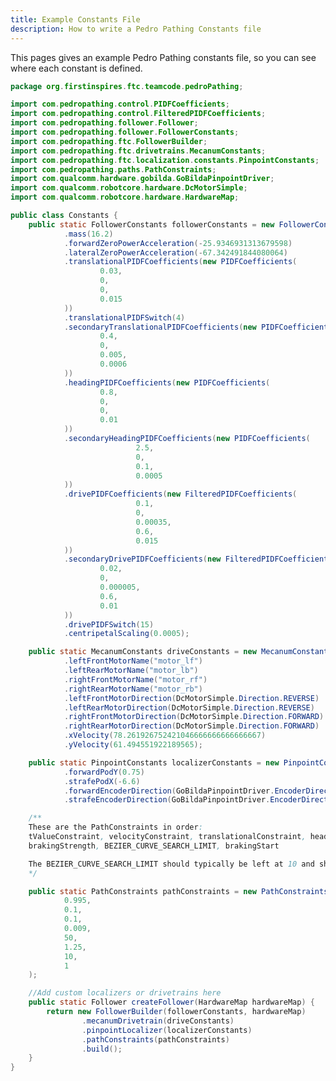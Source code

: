 ```yaml
---
title: Example Constants File
description: How to write a Pedro Pathing Constants file
---
```


This pages gives an example Pedro Pathing constants file, so you can see where each constant is defined.

```java title="Constants"
package org.firstinspires.ftc.teamcode.pedroPathing;

import com.pedropathing.control.PIDFCoefficients;
import com.pedropathing.control.FilteredPIDFCoefficients;
import com.pedropathing.follower.Follower;
import com.pedropathing.follower.FollowerConstants;
import com.pedropathing.ftc.FollowerBuilder;
import com.pedropathing.ftc.drivetrains.MecanumConstants;
import com.pedropathing.ftc.localization.constants.PinpointConstants;
import com.pedropathing.paths.PathConstraints;
import com.qualcomm.hardware.gobilda.GoBildaPinpointDriver;
import com.qualcomm.robotcore.hardware.DcMotorSimple;
import com.qualcomm.robotcore.hardware.HardwareMap;

public class Constants {
    public static FollowerConstants followerConstants = new FollowerConstants()
            .mass(16.2)
            .forwardZeroPowerAcceleration(-25.9346931313679598)
            .lateralZeroPowerAcceleration(-67.342491844080064)
            .translationalPIDFCoefficients(new PIDFCoefficients(
                    0.03,
                    0,
                    0,
                    0.015
            ))
            .translationalPIDFSwitch(4)
            .secondaryTranslationalPIDFCoefficients(new PIDFCoefficients(
                    0.4,
                    0,
                    0.005,
                    0.0006
            ))
            .headingPIDFCoefficients(new PIDFCoefficients(
                    0.8,
                    0,
                    0,
                    0.01
            ))
            .secondaryHeadingPIDFCoefficients(new PIDFCoefficients(
                            2.5,
                            0,
                            0.1,
                            0.0005
            ))
            .drivePIDFCoefficients(new FilteredPIDFCoefficients(
                            0.1,
                            0,
                            0.00035,
                            0.6,
                            0.015
            ))
            .secondaryDrivePIDFCoefficients(new FilteredPIDFCoefficients(
                    0.02,
                    0,
                    0.000005,
                    0.6,
                    0.01
            ))
            .drivePIDFSwitch(15)
            .centripetalScaling(0.0005);

    public static MecanumConstants driveConstants = new MecanumConstants()
            .leftFrontMotorName("motor_lf")
            .leftRearMotorName("motor_lb")
            .rightFrontMotorName("motor_rf")
            .rightRearMotorName("motor_rb")
            .leftFrontMotorDirection(DcMotorSimple.Direction.REVERSE)
            .leftRearMotorDirection(DcMotorSimple.Direction.REVERSE)
            .rightFrontMotorDirection(DcMotorSimple.Direction.FORWARD)
            .rightRearMotorDirection(DcMotorSimple.Direction.FORWARD)
            .xVelocity(78.261926752421046666666666666667)
            .yVelocity(61.494551922189565);

    public static PinpointConstants localizerConstants = new PinpointConstants()
            .forwardPodY(0.75)
            .strafePodX(-6.6)
            .forwardEncoderDirection(GoBildaPinpointDriver.EncoderDirection.FORWARD)
            .strafeEncoderDirection(GoBildaPinpointDriver.EncoderDirection.REVERSED);

    /**
    These are the PathConstraints in order:
    tValueConstraint, velocityConstraint, translationalConstraint, headingConstraint, timeoutConstraint,
    brakingStrength, BEZIER_CURVE_SEARCH_LIMIT, brakingStart

    The BEZIER_CURVE_SEARCH_LIMIT should typically be left at 10 and shouldn't be changed.
    */

    public static PathConstraints pathConstraints = new PathConstraints(
            0.995,
            0.1,
            0.1,
            0.009,
            50,
            1.25,
            10,
            1
    );

    //Add custom localizers or drivetrains here
    public static Follower createFollower(HardwareMap hardwareMap) {
        return new FollowerBuilder(followerConstants, hardwareMap)
                .mecanumDrivetrain(driveConstants)
                .pinpointLocalizer(localizerConstants)
                .pathConstraints(pathConstraints)
                .build();
    }
}
```